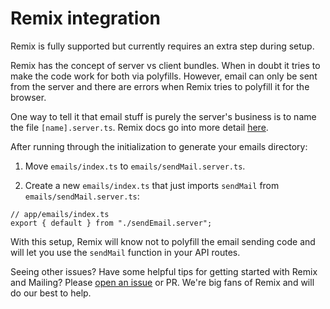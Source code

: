 # Remix integration

Remix is fully supported but currently requires an extra step during setup.

Remix has the concept of server vs client bundles. When in doubt
it tries to make the code work for both via polyfills.
However, email can only be sent from the server and there are errors when
Remix tries to polyfill it for the browser.

One way to tell it that email stuff is purely the server's business is to
name the file `[name].server.ts`. Remix docs go into more detail [here](https://remix.run/docs/en/v1/pages/gotchas#server-code-in-client-bundles).

After running through the initialization to generate your emails directory:

1. Move `emails/index.ts` to `emails/sendMail.server.ts`.

2. Create a new `emails/index.ts` that just imports `sendMail` from `emails/sendMail.server.ts`:

```tsx
// app/emails/index.ts
export { default } from "./sendEmail.server";
```

With this setup, Remix will know not to polyfill the email sending code and
will let you use the `sendMail` function in your API routes.

Seeing other issues? Have some helpful tips for getting started with Remix and Mailing?
Please [open an issue](https://github.com/sofn-xyz/mailing/issues) or PR.
We're big fans of Remix and will do our best to help.
